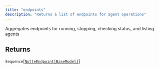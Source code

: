 ```yaml
---
title: "endpoints"
description: "Returns a list of endpoints for agent operations"
---
```




Aggregates endpoints for running, stopping, checking status, and listing agents


## Returns

`Sequence`[[`NotteEndpoint[BaseModel]`](/sdk-reference/misc/notteendpoint)]
